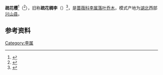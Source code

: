 {{Speciesbox
| name = 疏花樱
| image = 
| genus = Prunus
| species = xingshanensis
| authority = Huan C.Wang
| synonyms = *''Cerasus laxiflora'' <small>C.L.Li & S.Y.Jiang</small>
*''Padus laxiflora'' <small>(C.L.Li & S.Y.Jiang) T.C.Ku</small>
*''Prunus laxiflora'' <small>Koehne</small>
| synonyms_ref = <ref name=":0" />
}}

'''疏花樱'''<ref>{{Cite journal|title=杏属和樱属植物新组合|author=李朝銮|url=http://www.plantsystematics.com/CN/abstract/abstract142.shtml|last=|first=|last2=|first2=|date=1998-07-10|journal=植物分类学报|issue=4|doi=|others=蒋舜媛|year=|volume=36|page=|pages=367–372|language=zh-cn|issn=1674-4918|pmid=|access-date=2021-01-18|archive-date=2021-02-01|archive-url=https://web.archive.org/web/20210201124320/https://www.plantsystematics.com/CN/abstract/abstract142.shtml|dead-url=no}}</ref>（{{lang-xm|Prunus xingshanensis}}<ref name=":0">{{Cite journal|title=Three replacement names and four new combinations for Chinese Prunus s.l. (Rosaceae)|url=https://onlinelibrary.wiley.com/doi/abs/10.1111/njb.01247|last=He|first=Zhao-Rong|last2=Wang|first2=Huan-Chong|date=2017|journal=Nordic Journal of Botany|issue=3|doi=10.1111/njb.01247|volume=35|pages=344–347|language=en|issn=1756-1051|access-date=2021-01-18|archive-date=2021-01-27|archive-url=https://web.archive.org/web/20210127212301/https://onlinelibrary.wiley.com/doi/abs/10.1111/njb.01247|dead-url=no}}</ref>），旧称'''疏花稠李'''（{{lang-xm|Padus laxiflora}}）<ref>{{Cite web|title=''Padus laxiflora'' in Flora of China|url=http://www.efloras.org/florataxon.aspx?flora_id=2&taxon_id=242411016|accessdate=2021-01-18|author=|date=|format=|work=eFloras.org|publisher=|language=en|archive-date=2015-09-14|archive-url=https://web.archive.org/web/20150914001118/http://www.efloras.org/florataxon.aspx?flora_id=2&taxon_id=242411016|dead-url=no}}</ref>，是[[蔷薇科|蔷薇科]][[李属|李属]][[落叶|落叶]][[乔木|乔木]]，模式产地为[[湖北|湖北]]西部[[兴山县|兴山县]]。

== 参考资料 ==
<references />
{{Taxonbar|from=Q90586966}}

[[Category:李属|Category:李属]]